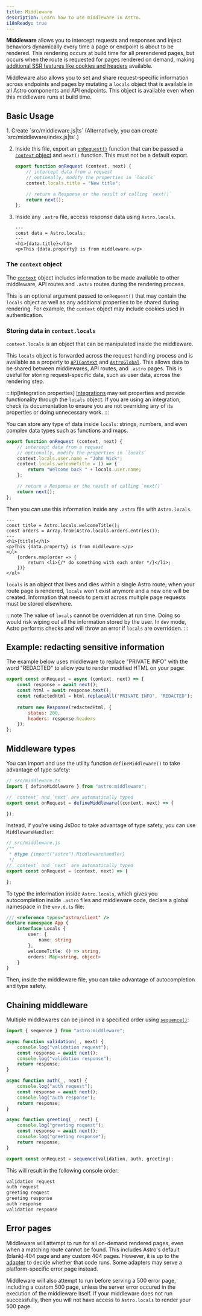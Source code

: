 ```yaml
---
title: Middleware
description: Learn how to use middleware in Astro.
i18nReady: true
---
```


**Middleware** allows you to intercept requests and responses and inject behaviors dynamically every time a page or endpoint is about to be rendered. This rendering occurs at build time for all prerendered pages, but occurs when the route is requested for pages rendered on demand, making [additional SSR features like cookies and headers](/en/guides/server-side-rendering/#on-demand-rendering-features) available.

Middleware also allows you to set and share request-specific information across endpoints and pages by mutating a `locals` object that is available in all Astro components and API endpoints. This object is available even when this middleware runs at build time.

## Basic Usage

<Steps>
1. Create `src/middleware.js|ts` (Alternatively, you can create `src/middleware/index.js|ts`.)

2. Inside this file, export an [`onRequest()`](/en/reference/api-reference/#onrequest) function that can be passed a [`context` object](#the-context-object) and `next()` function. This must not be a default export.

    ```js title="src/middleware.js"
    export function onRequest (context, next) {
        // intercept data from a request
        // optionally, modify the properties in `locals`
        context.locals.title = "New title";

        // return a Response or the result of calling `next()`
        return next();
    };
    ```

3. Inside any `.astro` file, access response data using `Astro.locals`.

    ```astro title="src/components/Component.astro"
    ---
    const data = Astro.locals;
    ---
    <h1>{data.title}</h1>
    <p>This {data.property} is from middleware.</p>
    ```
</Steps>

### The `context` object

The [`context`](/en/reference/api-reference/#endpoint-context) object includes information to be made available to other middleware, API routes and `.astro` routes during the rendering process.

This is an optional argument passed to `onRequest()` that may contain the `locals` object as well as any additional properties to be shared during rendering. For example, the `context` object may include cookies used in authentication.

### Storing data in `context.locals`

`context.locals` is an object that can be manipulated inside the middleware.

This `locals` object is forwarded across the request handling process and is available as a property to [`APIContext`](/en/reference/api-reference/#contextlocals) and [`AstroGlobal`](/en/reference/api-reference/#astrolocals). This allows data to be shared between middlewares, API routes, and `.astro` pages. This is useful for storing request-specific data, such as user data, across the rendering step.

:::tip[Integration properties]
[Integrations](/en/guides/integrations-guide/) may set properties and provide functionality through the `locals` object. If you are using an integration, check its documentation to ensure you are not overriding any of its properties or doing unnecessary work.
:::

You can store any type of data inside `locals`: strings, numbers, and even complex data types such as functions and maps.

```js title="src/middleware.js"
export function onRequest (context, next) {
    // intercept data from a request
    // optionally, modify the properties in `locals`
    context.locals.user.name = "John Wick";
    context.locals.welcomeTitle = () => {
        return "Welcome back " + locals.user.name;
    };

    // return a Response or the result of calling `next()`
    return next();
};
```

Then you can use this information inside any `.astro` file with `Astro.locals`.

```astro title="src/pages/orders.astro"
---
const title = Astro.locals.welcomeTitle();
const orders = Array.from(Astro.locals.orders.entries());
---
<h1>{title}</h1>
<p>This {data.property} is from middleware.</p>
<ul>
    {orders.map(order => {
        return <li>{/* do something with each order */}</li>;
    })}
</ul>
```

`locals` is an object that lives and dies within a single Astro route; when your route page is rendered, `locals` won't exist anymore and a new one will be created. Information that needs to persist across multiple page requests must be stored elsewhere.

:::note
The value of `locals` cannot be overridden at run time. Doing so would risk wiping out all the information stored by the user.  In `dev` mode, Astro performs checks and will throw an error if `locals` are overridden.
:::

## Example: redacting sensitive information

The example below uses middleware to replace "PRIVATE INFO" with the word "REDACTED" to allow you to render modified HTML on your page:

```js title="src/middleware.js"
export const onRequest = async (context, next) => {
    const response = await next();
    const html = await response.text();
    const redactedHtml = html.replaceAll("PRIVATE INFO", "REDACTED");
    
    return new Response(redactedHtml, {
        status: 200,
        headers: response.headers
    });
};
```

## Middleware types

You can import and use the utility function `defineMiddleware()` to take advantage of type safety:

```ts
// src/middleware.ts
import { defineMiddleware } from "astro:middleware";

// `context` and `next` are automatically typed
export const onRequest = defineMiddleware((context, next) => {

});
```

Instead, if you're using JsDoc to take advantage of type safety, you can use `MiddlewareHandler`:

```js
// src/middleware.js
/**
 * @type {import("astro").MiddlewareHandler}
 */
// `context` and `next` are automatically typed
export const onRequest = (context, next) => {

};
```

To type the information inside `Astro.locals`, which gives you autocompletion inside `.astro` files and middleware code, declare a global namespace in the `env.d.ts` file:

```ts title="src/env.d.ts"
/// <reference types="astro/client" />
declare namespace App {
    interface Locals {
        user: {
            name: string
        },
        welcomeTitle: () => string,
        orders: Map<string, object>
    }
}
```

Then, inside the middleware file, you can take advantage of autocompletion and type safety.

## Chaining middleware

Multiple middlewares can be joined in a specified order using [`sequence()`](/en/reference/api-reference/#sequence):

```js title="src/middleware.js"
import { sequence } from "astro:middleware";

async function validation(_, next) {
    console.log("validation request");
    const response = await next();
    console.log("validation response");
    return response;
}

async function auth(_, next) {
    console.log("auth request");
    const response = await next();
    console.log("auth response");
    return response;
}

async function greeting(_, next) {
    console.log("greeting request");
    const response = await next();
    console.log("greeting response");
    return response;
}

export const onRequest = sequence(validation, auth, greeting);
```

This will result in the following console order:

```sh
validation request
auth request
greeting request
greeting response
auth response
validation response
```

## Error pages

Middleware will attempt to run for all on-demand rendered pages, even when a matching route cannot be found. This includes Astro's default (blank) 404 page and any custom 404 pages. However, it is up to the [adapter](/en/guides/server-side-rendering/) to decide whether that code runs. Some adapters may serve a platform-specific error page instead.

Middleware will also attempt to run before serving a 500 error page, including a custom 500 page, unless the server error occured in the execution of the middleware itself. If your middleware does not run successfully, then you will not have access to `Astro.locals` to render your 500 page.
